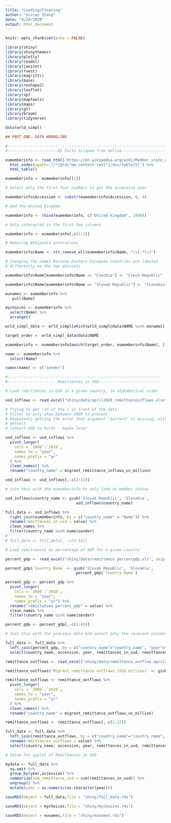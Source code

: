 ```yaml
---
title: "Loading/Cleaning"
author: "Vivian Zhang"
date: "4/24/2020"
output: html_document
---
```


```r
knitr::opts_chunk$set(echo = FALSE)

library(shiny)
library(shinythemes)
library(plotly)
library(readxl)
library(janitor)
library(rvest)
library(magrittr)
library(base)
library(reshape2)
library(leaflet)
library(sp)
library(maptools)
library(maps)
library(gt)
library(broom)
library(tidyverse)

data(wrld_simpl)

```

```r

## PART ONE: DATA WRANGLING

#---------------------------------------------------------------------
#----------------------EU Facts Scraped from Online-------------------

eumemberinfo <- read_html('https://en.wikipedia.org/wiki/Member_state_of_the_European_Union', skip = 0) %>%
  html_nodes(xpath='//*[@id="mw-content-text"]/div/table[5]') %>%
  html_table()

eumemberinfo <- eumemberinfo[[1]]

# Select only the first four numbers to get the accession year

eumemberinfo$Accession <- substr(eumemberinfo$Accession, 0, 4)

# Add the United Kingdom

eumemberinfo <- rbind(eumemberinfo, c("United Kingdom", 1990))

# Only interested in the first two columns

eumemberinfo <- eumemberinfo[,c(1:2)]

# Removing Wikipedia annotations

eumemberinfo$Name <- str_remove_all(eumemberinfo$Name, "\\[.*\\]")

# Changing the names because Eastern European countries are labeled
# differently on the two datasets

eumemberinfo$Name[eumemberinfo$Name == "Czechia"] <- "Czech Republic"

eumemberinfo$Name[eumemberinfo$Name == "Slovak Republic"] <- "Slovakia"

eunames <- eumemberinfo %>%
   pull(Name)

mychoices <- eumemberinfo %>%
  select(Name) %>%
  arrange()

wrld_simpl_data <- wrld_simpl[which(wrld_simpl@data$NAME %in% eunames), ]

target_order <- wrld_simpl_data@data$NAME

eumemberinfo <- eumemberinfo[match(target_order, eumemberinfo$Name), ]

name <- eumemberinfo %>%
  select(Name)

names(name) <- c("sender")

#-------------------------------------------------------------------
#----------------------Remittances in USD---------------------------

# Load remittances in USD in a given country, in alphabetical order

usd_inflows <- read_excel("shiny/data/april2020_remittanceinflows.xlsx", skip = 0)

# Trying to get rid of the x in front of the data
# Filter to only show between 2000 to present
# Repeatedly getting the error that argument "pattern" is missing, with no
# default
# Convert USD to Euros - maybe later

usd_inflows <- usd_inflows %>%
  pivot_longer(
    cols = `2000`:`2018`,
    names_to = "year",
    names_prefix = "yr"
  ) %>%
  clean_names() %>%
  rename("country_name" = migrant_remittance_inflows_us_million)

usd_inflows <- usd_inflows[,-c(2:23)]

# join this with the eumemberinfo to only look at member states

usd_inflows$country_name <- gsub('Slovak Republic', 'Slovakia',
                               usd_inflows$country_name)

full_data <- usd_inflows %>%
  right_join(eumemberinfo, by = c("country_name" = "Name")) %>%
  rename(remittances_in_usd = value) %>%
  clean_names %>%
  filter(country_name %in% name$sender)
# 
# full_data <- full_data[, -c(4:13)]

# Load remittances as percentage of GDP for a given country

percent_gdp <- read_excel("shiny/data/remittance_percentgdp.xls", skip = 2)

percent_gdp$`Country Name` <- gsub('Slovak Republic', 'Slovakia',
                               percent_gdp$`Country Name`)

percent_gdp <- percent_gdp %>%
  pivot_longer(
    cols = `2000`:`2018`,
    names_to = "year",
    names_prefix = "yr") %>%
  rename("remittances_percent_gdp" = value) %>%
  clean_names %>%
  filter(country_name %in% name$sender)

percent_gdp <- percent_gdp[,-c(2:45)]

# Join this with the previous data and select only the relevant columns

full_data <- full_data %>%
  left_join(percent_gdp, by = c("country_name"="country_name", "year"="year"), suffix = c("_usd", "_gdp")) %>%
  select(country_name, accession, year, remittances_in_usd, remittances_percent_gdp)

remittance_outflows <- read_excel("shiny/data/remittance_outflow_april2020.xlsx", skip = 0)

remittance_outflows$`Migrant remittance outflows (US$ million)` <- gsub('Slovak Republic', 'Slovakia', remittance_outflows$`Migrant remittance outflows (US$ million)`)

remittance_outflows <- remittance_outflows %>%
  pivot_longer(
    cols = `2000`:`2018`,
    names_to = "year",
    names_prefix = "yr"
  ) %>%
  clean_names() %>%
  rename("country_name" = migrant_remittance_outflows_us_million)

remittance_outflows <- remittance_outflows[,-c(2:22)]

full_data <- full_data %>%
  left_join(remittance_outflows, by = c("country_name"="country_name", "year"="year")) %>%
  rename(remittances_outflows = value) %>%
  select(country_name, accession, year, remittances_in_usd, remittances_percent_gdp, remittances_outflows)

# Setup for ggplot of Remittances in USD

mydata <- full_data %>%
  na.omit %>%
  group_by(year,accession) %>%
  summarize(sum_remittance_usd = sum(remittances_in_usd)) %>%
  ungroup() %>%
  mutate(year = as.numeric(as.character(year)))

saveRDS(object = full_data,file = "shiny/full_data.rds")

saveRDS(object = mychoices,file = "shiny/mychoices.rds")

saveRDS(object = eunames,file = "shiny/eunames.rds")

```